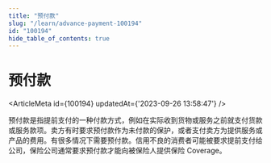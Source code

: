 ```yaml
---
title: "预付款"
slug: "/learn/advance-payment-100194"
id: "100194"
hide_table_of_contents: true
---
```



# 预付款

<ArticleMeta id={100194} updatedAt={'2023-09-26 13:58:47'} />
<div className='border-solid border-b border-t-0 my-4 border-[var(--ifm-color-gray-300)]' />

预付款是指提前支付的一种付款方式，例如在实际收到货物或服务之前就支付货款或服务款项。卖方有时要求预付款作为未付款的保护，或者支付卖方为提供服务或产品的费用。有很多情况下需要预付款。信用不良的消费者可能被要求提前支付给公司，保险公司通常要求预付款才能向被保险人提供保险 Coverage。
